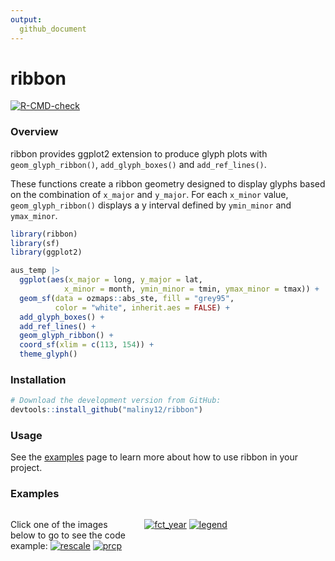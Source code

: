 ```yaml
---
output: 
  github_document
---
```


# ribbon

  <!-- badges: start -->
  [![R-CMD-check](https://github.com/maliny12/glyph/actions/workflows/R-CMD-check.yaml/badge.svg)](https://github.com/maliny12/glyph/actions/workflows/R-CMD-check.yaml)
  <!-- badges: end -->

### Overview

ribbon provides ggplot2 extension to produce glyph plots with `geom_glyph_ribbon()`,
`add_glyph_boxes()` and `add_ref_lines()`.

These functions create a ribbon geometry designed to display glyphs
based on the combination of `x_major` and `y_major`. For each `x_minor`
value, `geom_glyph_ribbon()` displays a y interval defined by
`ymin_minor` and `ymax_minor`. 

```r
library(ribbon)
library(sf)
library(ggplot2)

aus_temp |>
  ggplot(aes(x_major = long, y_major = lat,
            x_minor = month, ymin_minor = tmin, ymax_minor = tmax)) +
  geom_sf(data = ozmaps::abs_ste, fill = "grey95",
          color = "white", inherit.aes = FALSE) +
  add_glyph_boxes() +
  add_ref_lines() +
  geom_glyph_ribbon() +
  coord_sf(xlim = c(113, 154)) +
  theme_glyph()

```

### Installation

```r
# Download the development version from GitHub:
devtools::install_github("maliny12/ribbon")
```


### Usage 

See the [examples](https://maliny12.github.io/ribbon/articles/Examples.html) page to learn more about how to use ribbon in your project.


### Examples


:::::::::::::: {.columns}
::: {.column width="40%"}
Click one of the images below to go to see the code example:
[![rescale](docs/articles/Examples_files/figure-html/global_local_rescale.png)](https://maliny12.github.io/ribbon/articles/Examples.html#comparison-between-global-rescale-and-local-rescale){width=250px}
[![prcp](docs/articles/Examples_files/figure-html/prcp_dist.png)](https://maliny12.github.io/ribbon/articles/Examples.html#mapping-precipitation-across-australia-with-glyphs){width=250px}
:::
::: {.column width="60%"}
[![fct_year](docs/articles/Examples_files/figure-html/fct_year.png)](https://maliny12.github.io/ribbon/articles/Examples.html#comparative-visualization-by-factors-across-yearss){width=250px}
[![legend](docs/articles/Examples_files/figure-html/legend.png)](https://maliny12.github.io/ribbon/articles/Examples.html#integrating-legends-in-map-visualizations){width=250px}
:::
::::::::::::::









